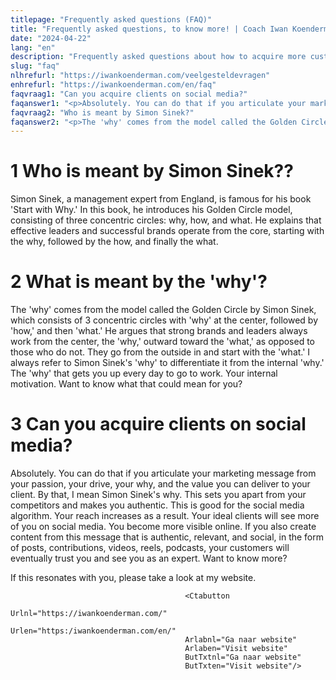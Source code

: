 ```yaml
---
titlepage: "Frequently asked questions (FAQ)"
title: "Frequently asked questions, to know more! | Coach Iwan Koenderman"
date: "2024-04-22"
lang: "en"
description: "Frequently asked questions about how to acquire more customers on social media on Coach Iwan Koenderman's website. Want to learn more? Click"
slug: "faq"
nlhrefurl: "https://iwankoenderman.com/veelgesteldevragen"
enhrefurl: "https://iwankoenderman.com/en/faq"
faqvraag1: "Can you acquire clients on social media?"
faqanswer1: "<p>Absolutely. You can do that if you articulate your marketing message from your passion, your drive, your why, and the value you can deliver to your client. By that, I mean Simon Sinek's why. This sets you apart from your competitors and makes you authentic. This is good for the social media algorithm. Your reach increases as a result. Your ideal clients will see more of you on social media. You become more visible online. If you also create content from this message that is authentic, relevant, and social, in the form of posts, contributions, videos, reels, podcasts, your customers will eventually trust you and see you as an expert. Want to know more? <a href=https://bewustsociaalopweb.hubspotpagebuilder.com/download-page-ebook-13-ways-to-stay-online-in-touch-iwan-koenderman> Then download my e-book about it. </a></p>"
faqvraag2: "Who is meant by Simon Sinek?"
faqanswer2: "<p>The 'why' comes from the model called the Golden Circle by Simon Sinek, which consists of 3 concentric circles with 'why' at the center, followed by 'how,' and then 'what.' He argues that strong brands and leaders always work from the center, the 'why,' outward toward the 'what,' as opposed to those who do not. They go from the outside in and start with the 'what.' I always refer to Simon Sinek's 'why' to differentiate it from the internal 'why.' The 'why' that gets you up every day to go to work. Your internal motivation. Want to know what that could mean for you? <a href=https://meetings.hubspot.com/iwan-koenderman> Click here to schedule a Zoom appointment </a><p>"
---
```



# 1 Who is meant by Simon Sinek??
Simon Sinek, a management expert from England, is famous for his book 'Start with Why.' In this book, he introduces his Golden Circle model, consisting of three concentric circles: why, how, and what. He explains that effective leaders and successful brands operate from the core, starting with the why, followed by the how, and finally the what.

# 2 What is meant by the 'why'?
The 'why' comes from the model called the Golden Circle by Simon Sinek, which consists of 3 concentric circles with 'why' at the center, followed by 'how,' and then 'what.' He argues that strong brands and leaders always work from the center, the 'why,' outward toward the 'what,' as opposed to those who do not. They go from the outside in and start with the 'what.' I always refer to Simon Sinek's 'why' to differentiate it from the internal 'why.' The 'why' that gets you up every day to go to work. Your internal motivation. Want to know what that could mean for you?

<Ctabutton
                                           Urlnl="https://meetings.hubspot.com/iwan-koenderman"
                                           Urlen="https://meetings.hubspot.com/iwan-koenderman"
                                           Arlabnl="kPlan zoomafspraak "
                                           Arlaben="Scedule zoom call"
                                           ButTxtnl="Plan zoomafspraak"
                                           ButTxten="Scedule zoom call"/>

# 3 Can you acquire clients on social media?
Absolutely. You can do that if you articulate your marketing message from your passion, your drive, your why, and the value you can deliver to your client. By that, I mean Simon Sinek's why. This sets you apart from your competitors and makes you authentic. This is good for the social media algorithm. Your reach increases as a result. Your ideal clients will see more of you on social media. You become more visible online. If you also create content from this message that is authentic, relevant, and social, in the form of posts, contributions, videos, reels, podcasts, your customers will eventually trust you and see you as an expert. Want to know more? 

  <Ctabutton
                                           Urlnl="https://bewustsociaalopweb.hubspotpagebuilder.com/nederlands-tal"
                                           Urlen="https://bewustsociaalopweb.hubspotpagebuilder.com/download-page-ebook-13-ways-to-stay-online-in-touch-iwan-koenderman"
                                           Arlabnl="Download mijn e-book"
                                           Arlaben="Download my e-book"
                                           ButTxtnl="Download mijn e-book"
                                           ButTxten="Download my e-book"/>  

If this resonates with you, please take a look at my website.

                                           <Ctabutton
                                           Urlnl="https://iwankoenderman.com/"
                                           Urlen="https:/iwankoenderman.com/en/"
                                           Arlabnl="Ga naar website"
                                           Arlaben="Visit website"
                                           ButTxtnl="Ga naar website"
                                           ButTxten="Visit website"/>  

